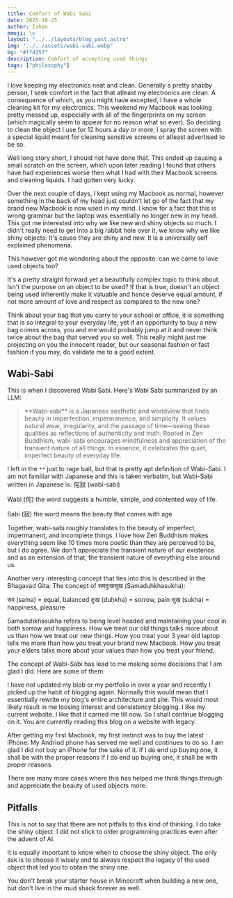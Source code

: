 ```yaml
---
title: Comfort of Wabi Sabi
date: 2025-10-25
author: Ishan
emoji: \>
layout: "../../layouts/blog_post.astro"
img: "../../assets/wabi-sabi.webp"
bg: "#ffd257"
description: Comfort of accepting used things 
tags: ["philosophy"]
---
```


I love keeping my electronics neat and clean. Generally a pretty shabby person, I seek comfort in the fact that atleast my electronics are clean.
A consequence of which, as you might have excepted, I have a whole cleaning kit for my electronics.
This weekend my Macbook was looking pretty messed up, especially with all of the fingerprints on my screen (which magically seem to appear for no reason what so ever).
So deciding to clean the object I use for 12 hours a day or more, I spray the screen with a special liquid meant for cleaning sensitive screens or atleast advertised to be so.

Well long story short, I should not have done that. This ended up causing a small scratch on the screen, which upon later reading I found that others have had
experiences worse then what I had with their Macbook screens and cleaning liquids.
I had gotten very lucky.

Over the next couple of days, I kept using my Macbook as normal, however something in the back of my head just couldn't let go of the fact that my brand new Macbook is now used in my mind.
I know for a fact that this is wrong grammar but the laptop was essentially no longer new in my head.
This got me interested into why we like new and shiny objects so much.
I didn't really need to get into a big rabbit hole over it, we know why we like shiny objects: It's cause they are shiny and new.
It is a universally self explained phenomena. 

This however got me wondering about the opposite: can we come to love used objects too? 

It's a pretty straight forward yet a beautifully complex topic to think about.
Isn't the purpose on an object to be used?
If that is true, doesn't an object being used inherently make it valuable and hence deserve equal amount, if not more amount of love and respect 
as compared to the new one?

Think about your bag that you carry to your school or office, it is something that is so integral to your everyday life, yet if an opportunity to buy a
new bag comes across, you and me would probably jump at it and never think twice about the bag that served you so well.
This really might just me projecting on you the innocent reader, but our seasonal fashion or fast fashion if you may, do validate me to a good extent.

## Wabi-Sabi

This is when I discovered Wabi Sabi.
Here's Wabi Sabi summarized by an LLM:

> \*\*Wabi-sabi\*\* is a Japanese aesthetic and worldview that finds beauty in imperfection, impermanence, and simplicity. 
It values natural wear, irregularity, and the passage of time—seeing these qualities as reflections of authenticity and truth.
Rooted in Zen Buddhism, wabi-sabi encourages mindfulness and appreciation of the transient nature of all things.
In essence, it celebrates the quiet, imperfect beauty of everyday life.

I left in the `**` just to rage bait, but that is pretty apt definition of Wabi-Sabi.
I am not familiar with Japanese and this is taken verbatim, but Wabi-Sabi written in Japanese is: 侘寂 (wabi-sabi)

Wabi (侘) the word suggests a humble, simple, and contented way of life.

Sabi (寂) the word means the beauty that comes with age 

Together, wabi-sabi roughly translates to the beauty of imperfect, impermanent, and incomplete things.
I love how Zen Buddhism makes everything seem like 10 times more poetic than they are perceived to be, but I do agree.
We don't appreciate the transient nature of our existence and as an extension of that, the transient nature of everything else around us.

Another very interesting concept that ties into this is described in the Bhagavad Gita:
The concept of समदुःखसुख (Samaduhkhasukha):

सम (sama) = equal, balanced
दुःख (duḥkha) = sorrow, pain
सुख (sukha) = happiness, pleasure

Samaduhkhasukha refers to being level headed and maintaining your cool in both sorrow and happiness.
How we treat our old things talks more about us than how we treat our new things.
How you treat your 3 year old laptop tells me more than how you treat your brand new Macbook.
How you treat your elders talks more about your values than how you treat your friend.

The concept of Wabi-Sabi has lead to me making some decisions that I am glad I did. Here are some of them:

I have not updated my blob or my portfolio in over a year and recently I picked up the habit of blogging again.
Normally this would mean that I essentially rewrite my blog's entire architecture and site. This would most likely result
in me loosing interest and consistency blogging.
I like my current website. I like that it carried me till now. So I shall continue blogging on it.
You are currently reading this blog on a website with legacy.

After getting my first Macbook, my first instinct was to buy the latest iPhone.
My Andriod phone has served me well and continues to do so.
I am glad I did not buy an iPhone for the sake of it. If I do end up buying one, it shall be with the proper reasons If I do end up buying one, it shall be with proper reasons.

There are many more cases where this has helped me think things through and appreciate the beauty of used objects more.

## Pitfalls

This is not to say that there are not pitfalls to this kind of thinking.
I do take the shiny object.
I did not stick to older programming practices even after the advent of AI.

It is equally important to know when to choose the shiny object.
The only ask is to choose it wisely and to always respect the legacy of the used object that led you to obtain the shiny one.

You don't break your starter house in Minecraft when building a new one, but don't live in the mud shack forever as well.
